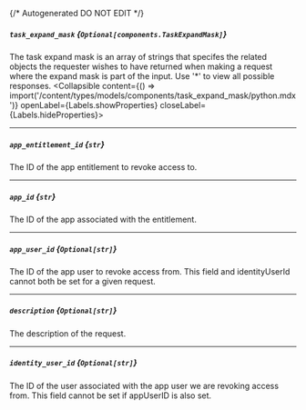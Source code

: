 {/* Autogenerated DO NOT EDIT  */}

##### `task_expand_mask` *{`Optional[components.TaskExpandMask]`}*
The task expand mask is an array of strings that specifes the related objects the requester wishes to have returned when making a request where the expand mask is part of the input. Use '\*' to view all possible responses.
<Collapsible content={() => import('/content/types/models/components/task_expand_mask/python.mdx')} openLabel={Labels.showProperties} closeLabel={Labels.hideProperties}>
</Collapsible>

---
##### `app_entitlement_id` *{`str`}*
The ID of the app entitlement to revoke access to.

---
##### `app_id` *{`str`}*
The ID of the app associated with the entitlement.

---
##### `app_user_id` *{`Optional[str]`}*
The ID of the app user to revoke access from. This field and identityUserId cannot both be set for a given request.

---
##### `description` *{`Optional[str]`}*
The description of the request.

---
##### `identity_user_id` *{`Optional[str]`}*
The ID of the user associated with the app user we are revoking access from. This field cannot be set if appUserID is also set.



